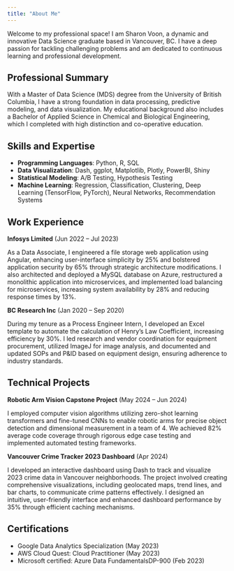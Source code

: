 ```yaml
---
title: "About Me"
---
```


Welcome to my professional space! I am Sharon Voon, a dynamic and innovative Data Science graduate based in Vancouver, BC. I have a deep passion for tackling challenging problems and am dedicated to continuous learning and professional development.

## Professional Summary
With a Master of Data Science (MDS) degree from the University of British Columbia, I have a strong foundation in data processing, predictive modeling, and data visualization. My educational background also includes a Bachelor of Applied Science in Chemical and Biological Engineering, which I completed with high distinction and co-operative education.

## Skills and Expertise
- **Programming Languages**: Python, R, SQL
- **Data Visualization**: Dash, ggplot, Matplotlib, Plotly, PowerBI, Shiny
- **Statistical Modeling**: A/B Testing, Hypothesis Testing
- **Machine Learning**: Regression, Classification, Clustering, Deep Learning (TensorFlow, PyTorch), Neural Networks, Recommendation Systems

## Work Experience
**Infosys Limited** (Jun 2022 – Jul 2023)

As a Data Associate, I engineered a file storage web application using Angular, enhancing user-interface simplicity by 25% and bolstered application security by 65% through strategic architecture modifications. I also architected and deployed a MySQL database on Azure, restructured a monolithic application into microservices, and implemented load balancing for microservices, increasing system availability by 28% and reducing response times by 13%.

**BC Research Inc** (Jan 2020 – Sep 2020)

During my tenure as a Process Engineer Intern, I developed an Excel template to automate the calculation of Henry’s Law Coefficient, increasing efficiency by 30%. I led research and vendor coordination for equipment procurement, utilized ImageJ for image analysis, and documented and updated SOPs and P&ID based on equipment design, ensuring adherence to industry standards.

## Technical Projects
**Robotic Arm Vision Capstone Project** (May 2024 – Jun 2024)

I employed computer vision algorithms utilizing zero-shot learning transformers and fine-tuned CNNs to enable robotic arms for precise object detection and dimensional measurement in a team of 4. We achieved 82% average code coverage through rigorous edge case testing and implemented automated testing frameworks. 

**Vancouver Crime Tracker 2023 Dashboard** (Apr 2024)

I developed an interactive dashboard using Dash to track and visualize 2023 crime data in Vancouver neighborhoods. The project involved creating comprehensive visualizations, including geolocated maps, trend lines, and bar charts, to communicate crime patterns effectively. I designed an intuitive, user-friendly interface and enhanced dashboard performance by 35% through efficient caching mechanisms.

## Certifications
- Google Data Analytics Specialization (May 2023)
- AWS Cloud Quest: Cloud Practitioner (May 2023)
- Microsoft certified: Azure Data FundamentalsDP-900 (Feb 2023)



